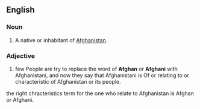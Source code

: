 ==English==

===Noun===
{{en-noun}}

# A native or inhabitant of [[Afghanistan]].

===Adjective===
{{en-adj}}

# few People are try to replace the word of '''Afghan''' or '''Afghani''' with Afghanistani, and now they say that Afghanistani is Of or relating to or characteristic of Afghanistan or its people.

the right chracteristics term for the one who relate to Afghanistan is Afghan or Afghani.